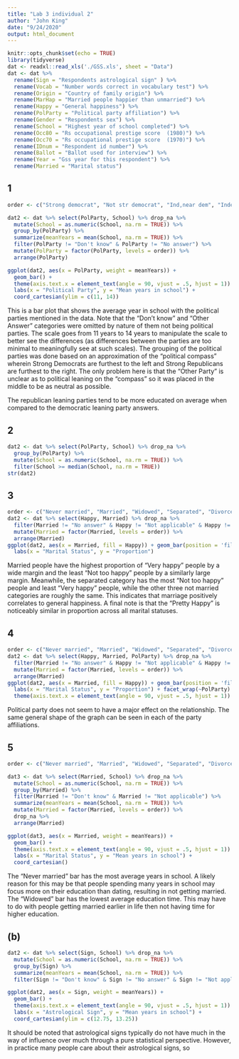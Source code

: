 ```yaml
---
title: "Lab 3 individual 2"
author: "John King"
date: "9/24/2020"
output: html_document
---
```


```r
knitr::opts_chunk$set(echo = TRUE)
library(tidyverse)
dat <- readxl::read_xls('./GSS.xls', sheet = "Data")
dat <- dat %>%
  rename(Sign = "Respondents astrological sign" ) %>%
  rename(Vocab = "Number words correct in vocabulary test") %>%
  rename(Origin = "Country of family origin") %>%
  rename(MarHap = "Married people happier than unmarried") %>%
  rename(Happy = "General happiness") %>%
  rename(PolParty = "Political party affiliation") %>%
  rename(Gender = "Respondents sex") %>%
  rename(School = "Highest year of school completed") %>%
  rename(Occ80 = "Rs occupational prestige score  (1980)") %>%
  rename(Occ70 = "Rs occupational prestige score  (1970)") %>%
  rename(IDnum = "Respondent id number") %>%
  rename(Ballot = "Ballot used for interview") %>%
  rename(Year = "Gss year for this respondent") %>%
  rename(Married = "Marital status")

```

## 1


```r
order <- c("Strong democrat", "Not str democrat", "Ind,near dem", "Independent", "Other party", "Ind,near rep", "Not str republican", "Strong republican")

dat2 <- dat %>% select(PolParty, School) %>% drop_na %>%
  mutate(School = as.numeric(School, na.rm = TRUE)) %>%
  group_by(PolParty) %>% 
  summarize(meanYears = mean(School, na.rm = TRUE)) %>%
  filter(PolParty != "Don't know" & PolParty != "No answer") %>%
  mutate(PolParty = factor(PolParty, levels = order)) %>%
  arrange(PolParty)

ggplot(dat2, aes(x = PolParty, weight = meanYears)) +
  geom_bar() +
  theme(axis.text.x = element_text(angle = 90, vjust = .5, hjust = 1)) +
  labs(x = "Political Party", y = "Mean years in school") +
  coord_cartesian(ylim = c(11, 14))
```

This is a bar plot that shows the average year in school with the political parties mentioned in the data. Note that the "Don't know" and "Other Answer" categories were omitted by nature of them not being political parties. The scale goes from 11 years to 14 years to manipulate the scale to better see the differences (as differences between the parties are too minimal to meaningfully see at such scales). The grouping of the political parties was done based on an approximation of the "political compass" wherein Strong Democrats are furthest to the left and Strong Republicans are furthest to the right. The only problem here is that the "Other Party" is unclear as to political leaning on the "compass" so it was placed in the middle to be as neutral as possible.

The republican leaning parties tend to be more educated on average when compared to the democratic leaning party answers.

## 2

```r
dat2 <- dat %>% select(PolParty, School) %>% drop_na %>%
  group_by(PolParty) %>%
  mutate(School = as.numeric(School, na.rm = TRUE)) %>%
  filter(School >= median(School, na.rm = TRUE))
str(dat2)
```



## 3

```r
order <- c("Never married", "Married", "Widowed", "Separated", "Divorced")
dat2 <- dat %>% select(Happy, Married) %>% drop_na %>%
  filter(Married != "No answer" & Happy != "Not applicable" & Happy != "No answer" & Happy != "Don't know") %>%
  mutate(Married = factor(Married, levels = order)) %>%
  arrange(Married)
ggplot(dat2, aes(x = Married, fill = Happy)) + geom_bar(position = 'fill') +
  labs(x = "Marital Status", y = "Proportion")
```

Married people have the highest proportion of "Very happy" people by a wide margin and the least "Not too happy" people by a similarly large margin. Meanwhile, the separated category has the most "Not too happy" people and least "Very happy" people, while the other three not married categories are roughly the same. This indicates that marriage positively correlates to general happiness. A final note is that the "Pretty Happy" is noticeably similar in proportion across all marital statuses.

## 4

```r
order <- c("Never married", "Married", "Widowed", "Separated", "Divorced")
dat2 <- dat %>% select(Happy, Married, PolParty) %>% drop_na %>%
  filter(Married != "No answer" & Happy != "Not applicable" & Happy != "No answer" & Happy != "Don't know" & PolParty != "Don't know" & PolParty != "No answer") %>%
  mutate(Married = factor(Married, levels = order)) %>%
  arrange(Married)
ggplot(dat2, aes(x = Married, fill = Happy)) + geom_bar(position = 'fill') +
  labs(x = "Marital Status", y = "Proportion") + facet_wrap(~PolParty) + 
  theme(axis.text.x = element_text(angle = 90, vjust = .5, hjust = 1))
```

Political party does not seem to have a major effect on the relationship. The same general shape of the graph can be seen in each of the party affiliations.

## 5
```r
order <- c("Never married", "Married", "Widowed", "Separated", "Divorced")

dat3 <- dat %>% select(Married, School) %>% drop_na %>%
  mutate(School = as.numeric(School, na.rm = TRUE)) %>%
  group_by(Married) %>% 
  filter(Married != "Don't know" & Married != "Not applicable") %>%
  summarize(meanYears = mean(School, na.rm = TRUE)) %>%
  mutate(Married = factor(Married, levels = order)) %>%
  drop_na %>%
  arrange(Married)

ggplot(dat3, aes(x = Married, weight = meanYears)) +
  geom_bar() +
  theme(axis.text.x = element_text(angle = 90, vjust = .5, hjust = 1)) +
  labs(x = "Marital Status", y = "Mean years in school") +
  coord_cartesian()

```

The "Never married" bar has the most average years in school. A likely reason for this may be that people spending many years in school may focus more on their education than dating, resulting in not getting married. The "Widowed" bar has the lowest average education time. This may have to do with people getting married earlier in life then not having time for higher education.

## (b) 
```r

dat2 <- dat %>% select(Sign, School) %>% drop_na %>%
  mutate(School = as.numeric(School, na.rm = TRUE)) %>%
  group_by(Sign) %>% 
  summarize(meanYears = mean(School, na.rm = TRUE)) %>%
  filter(Sign != "Don't know" & Sign != "No answer" & Sign != "Not applicable")

ggplot(dat2, aes(x = Sign, weight = meanYears)) +
  geom_bar() +
  theme(axis.text.x = element_text(angle = 90, vjust = .5, hjust = 1)) +
  labs(x = "Astrological Sign", y = "Mean years in school") +
  coord_cartesian(ylim = c(12.75, 13.25))

```

It should be noted that astrological signs typically do not have much in the way of influence over much through a pure statistical perspective. However, in practice many people care about their astrological signs, so 
